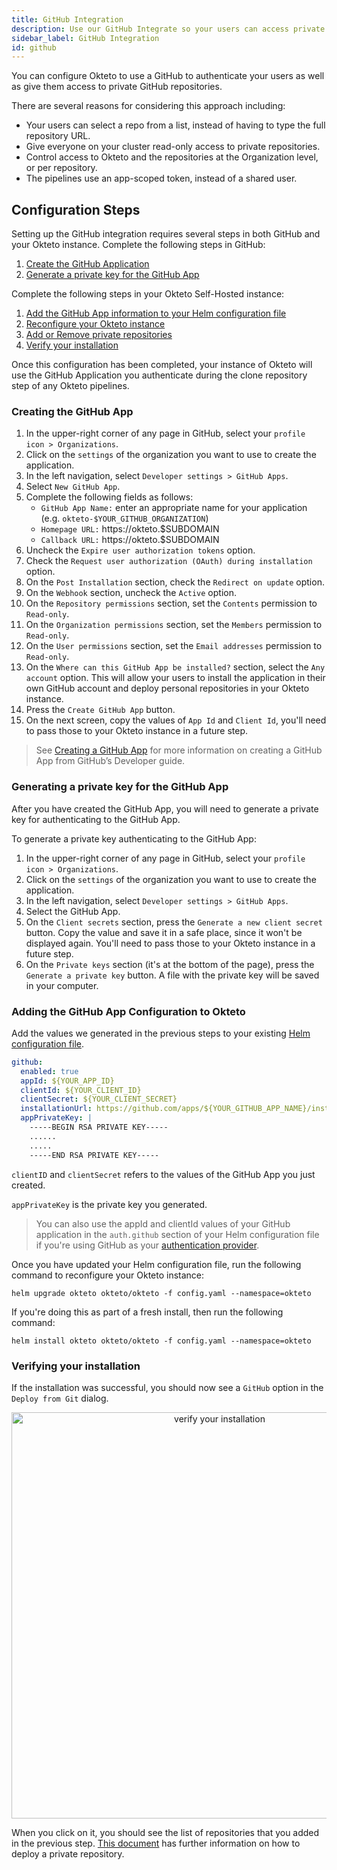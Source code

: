 ```yaml
---
title: GitHub Integration
description: Use our GitHub Integrate so your users can access private repositories in their development environments
sidebar_label: GitHub Integration
id: github
---
```



You can configure Okteto to use a GitHub to authenticate your users as well as give them access to private GitHub repositories. 

There are several reasons for considering this approach including:
- Your users can select a repo from a list, instead of having to type the full repository URL.
- Give everyone on your cluster read-only access to private repositories.
- Control access to Okteto and the repositories at the Organization level, or per repository.
- The pipelines use an app-scoped token, instead of a shared user.


## Configuration Steps 

Setting up the GitHub integration requires several steps in both GitHub and your Okteto instance. Complete the following steps in GitHub:

1. [Create the GitHub Application](#creating-the-github-app)
1. [Generate a private key for the GitHub App](#generating-a-private-key-for-the-github-app)


Complete the following steps in your Okteto Self-Hosted instance:

1. [Add the GitHub App information to your Helm configuration file](#adding-the-github-app-information-to-your-helm-configuration-file)
1. [Reconfigure your Okteto instance](#reconfiguring-your-okteto-enterprise-instance)
1. [Add or Remove private repositories](#adding-or-removing-private-repositories)
1. [Verify your installation](#verifying-your-installation)

Once this configuration has been completed, your instance of Okteto will use the GitHub Application you authenticate during the clone repository step of any Okteto pipelines.


### Creating the GitHub App

1. In the upper-right corner of any page in GitHub, select your `profile icon > Organizations`.
1. Click on the `settings` of the organization you want to use to create the application.
1. In the left navigation, select `Developer settings > GitHub Apps`.
1. Select `New GitHub App`.
1. Complete the following fields as follows:
    - `GitHub App Name:` enter an appropriate name for your application (e.g. `okteto-$YOUR_GITHUB_ORGANIZATION`)
    - `Homepage URL:` https://okteto.$SUBDOMAIN
    - `Callback URL:` https://okteto.$SUBDOMAIN
1. Uncheck the `Expire user authorization tokens` option.
1. Check the `Request user authorization (OAuth) during installation` option.
1. On the `Post Installation` section, check the `Redirect on update` option.
1. On the `Webhook` section, uncheck the `Active` option.
1. On the `Repository permissions` section, set the `Contents` permission to `Read-only`.
1. On the `Organization permissions` section, set the `Members` permission to `Read-only`.
1. On the `User permissions` section, set the `Email addresses` permission to `Read-only`.
1. On the `Where can this GitHub App be installed?` section, select the `Any account` option. This will allow your users to install the application in their own GitHub account and deploy personal repositories in your Okteto instance.
1. Press the `Create GitHub App` button.
1. On the next screen, copy the values of `App Id` and `Client Id`, you'll need to pass those to your Okteto instance in a future step.

> See [Creating a GitHub App](https://docs.github.com/en/developers/apps/building-github-apps/creating-a-github-app) for more information on creating a GitHub App from GitHub’s Developer guide.

### Generating a private key for the GitHub App

After you have created the GitHub App, you will need to generate a private key for authenticating to the GitHub App.

To generate a private key authenticating to the GitHub App:

1. In the upper-right corner of any page in GitHub, select your `profile icon > Organizations`.
1. Click on the `settings` of the organization you want to use to create the application.
1. In the left navigation, select `Developer settings > GitHub Apps`.
1. Select the GitHub App.
1. On the `Client secrets` section, press the `Generate a new client secret` button. Copy the value and save it in a safe place, since it won't be displayed again. You'll need to pass those to your Okteto instance in a future step. 
1. On the `Private keys` section (it's at the bottom of the page), press the `Generate a private key` button. A file with the private key will be saved in your computer.


### Adding the GitHub App Configuration to Okteto

Add the values we generated in the previous steps to your existing [Helm configuration file](/docs/enterprise/install/deployment/#configuration-file).

```yaml
github:
  enabled: true
  appId: ${YOUR_APP_ID}
  clientId: ${YOUR_CLIENT_ID}
  clientSecret: ${YOUR_CLIENT_SECRET}
  installationUrl: https://github.com/apps/${YOUR_GITHUB_APP_NAME}/installations/new
  appPrivateKey: |
    -----BEGIN RSA PRIVATE KEY-----
    ......
    .....
    -----END RSA PRIVATE KEY-----
```

`clientID` and `clientSecret` refers to the values of the GitHub App you just created.

`appPrivateKey` is the private key you generated.

> You can also use the appId and clientId values of your GitHub application in the `auth.github` section of your Helm configuration file if you're using GitHub as your [authentication provider](/docs/enterprise/install/deployment/#authentication).

Once you have updated your Helm configuration file, run the following command to reconfigure your Okteto instance:

```
helm upgrade okteto okteto/okteto -f config.yaml --namespace=okteto
```

If you're doing this as part of a fresh install, then run the following command:

```
helm install okteto okteto/okteto -f config.yaml --namespace=okteto
```

### Verifying your installation

If the installation was successful, you should now see a `GitHub` option in the `Deploy from Git` dialog. 

<p align="center"><Image src="/docs/enterprise/administration/images/verify-installation.png" alt="verify your installation" width="650" /></p>

When you click on it, you should see the list of repositories that you added in the previous step. [This document](/docs/cloud/private-repositories/) has further information on how to deploy a private repository.
